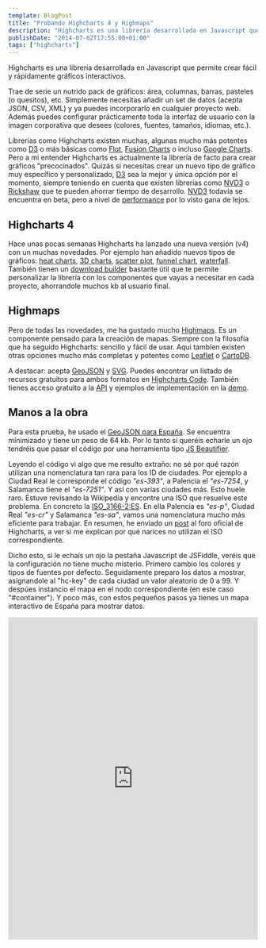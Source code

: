 ```yaml
---
template: BlogPost
title: "Probando Highcharts 4 y Highmaps"
description: "Highcharts es una librería desarrollada en Javascript que permite crear fácil y rápidamente gráficos interactivos."
publishDate: "2014-07-02T17:55:00+01:00"
tags: ["highcharts"]
---
```


Highcharts es una librería desarrollada en Javascript que permite crear fácil y rápidamente gráficos interactivos.

Trae de serie un nutrido pack de gráficos: área, columnas, barras, pasteles (o quesitos), etc. Simplemente necesitas añadir un set de datos (acepta JSON, CSV, XML) y ya puedes incorporarlo en cualquier proyecto web. Además puedes configurar prácticamente toda la interfaz de usuario con la imagen corporativa que desees (colores, fuentes, tamaños, idiomas, etc.).

Librerías como Highcharts existen muchas, algunas mucho más potentes como [D3](https://d3js.org/) o más básicas como [Flot](https://www.flotcharts.org/), [Fusion Charts](https://www.fusioncharts.com/) o incluso [Google Charts](https://developers.google.com/chart/). Pero a mi entender Highcharts es actualmente la librería de facto para crear gráficos "precocinados".
Quizás si necesitas crear un nuevo tipo de gráfico muy específico y personalizado, [D3](https://d3js.org/) sea la mejor y única opción por el momento, siempre teniendo en cuenta que existen librerías como [NVD3](https://nvd3.org/) o [Rickshaw](https://code.shutterstock.com/rickshaw/) que te pueden ahorrar tiempo de desarrollo. [NVD3](https://nvd3.org/) todavía se encuentra en beta, pero a nivel de [performance](https://jsperf.com/charts-lib-comparasion/8) por lo visto gana de lejos.

## Highcharts 4

Hace unas pocas semanas Highcharts ha lanzado una nueva versión (v4) con un muchas novedades. Por ejemplo han añadido nuevos tipos de gráficos: [heat charts](https://www.highcharts.com/demo/heatmap), [3D charts](https://www.highcharts.com/demo/3d-column-interactive), [scatter plot](https://www.highcharts.com/demo/scatter), [funnel chart](https://www.highcharts.com/demo/funnel), [waterfall](https://www.highcharts.com/demo/waterfall). También tienen un [download builder](https://www.highcharts.com/download) bastante útil que te permite personalizar la librería con los componentes que vayas a necesitar en cada proyecto, ahorrandole muchos kb al usuario final.

## Highmaps

Pero de todas las novedades, me ha gustado mucho [Highmaps](https://www.highcharts.com/products/highmaps). Es un componente pensado para la creación de mapas. Siempre con la filosofía que ha seguido Highcharts: sencillo y fácil de usar. Aqui tambíen existen otras opciones mucho más completas y potentes como [Leaflet](https://leafletjs.com/) o [CartoDB](https://cartodb.com).

A destacar: acepta [GeoJSON](https://en.wikipedia.org/wiki/GeoJSON) y [SVG](https://en.wikipedia.org/wiki/Svg). Puedes encontrar un listado de recursos gratuitos para ambos formatos en [Highcharts Code](https://code.highcharts.com/mapdata/). También tienes acceso gratuito a la [API](https://api.highcharts.com/highmaps) y ejemplos de implementación en la [demo](https://www.highcharts.com/maps/demo).

## Manos a la obra

Para esta prueba, he usado el [GeoJSON para España](https://code.highcharts.com/mapdata/countries/es/es-all.geo.json). Se encuentra mínimizado y tiene un peso de 64 kb. Por lo tanto si queréis echarle un ojo tendréis que pasar el código por una herramienta tipo [JS Beautifier](https://jsbeautifier.org/).

Leyendo el código vi algo que me resulto extraño: no sé por qué razón utilizan una nomenclatura tan rara para los ID de ciudades. Por ejemplo a Ciudad Real le corresponde el código _"es-393"_, a Palencia el _"es-7254_, y Salamanca tiene el _"es-7251"_. Y así con varias ciudades más. Esto huele raro. Estuve revisando la Wikipedia y encontre una ISO que resuelve este problema. En concreto la [ISO_3166-2:ES](https://es.wikipedia.org/wiki/ISO_3166-2:ES). En ella Palencia es _"es-p"_, Ciudad Real _"es-cr"_ y Salamanca _"es-sa"_, vamos una nomenclatura mucho más eficiente para trabajar. En resumen, he enviado un [post](https://forum.highcharts.com/highmaps-usage-f14/geojson-spain-iso-3166-2-es-t30083/) al foro oficial de Highcharts, a ver si me explican por qué narices no utilizan el ISO correspondiente.

Dicho esto, si le echaís un ojo la pestaña Javascript de JSFiddle, veréis que la configuración no tiene mucho misterio.
Primero cambio los colores y tipos de fuentes por defecto. Seguidamente preparo los datos a mostrar, asignandole al "hc-key" de cada ciudad un valor aleatorio de 0 a 99. Y despúes instancio el mapa en el nodo correspondiente (en este caso "#container"). Y poco más, con estos pequeños pasos ya tienes un mapa interactivo de España para mostrar datos.

<iframe width="100%" height="650" src="https://jsfiddle.net/brunogarcia/6ccrt/embedded/result,js,html,css" allowfullscreen="allowfullscreen" frameborder="0"></iframe>
